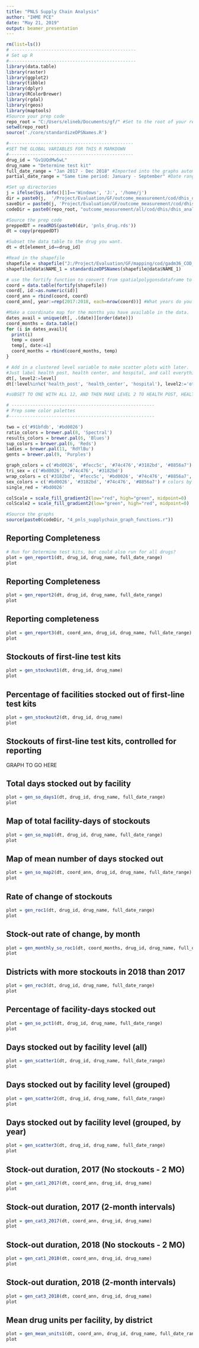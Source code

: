 ```yaml
---
title: "PNLS Supply Chain Analysis"
author: "IHME PCE"
date: "May 21, 2019"
output: beamer_presentation
---
```


```r
rm(list=ls())
# -----------------------------------------------
# Set up R
#------------------------------------------------
library(data.table)
library(raster)
library(ggplot2)
library(tibble)
library(dplyr)
library(RColorBrewer)
library(rgdal)
library(rgeos)
library(maptools)
#Source your prep code
repo_root = "C:/Users/elineb/Documents/gf/" #Set to the root of your repository 
setwd(repo_root)
source('./core/standardizeDPSNames.R')

#-----------------------------------------------
#SET THE GLOBAL VARIABLES FOR THIS R MARKDOWN 
#-----------------------------------------------
drug_id = "Gv1UQdMw5wL"
drug_name = "Determine test kit"
full_date_range = "Jan 2017 - Dec 2018" #Imported into the graphs automatically - update as you get more data. 
partial_date_range = "Same time period: January - September" #Date range of 'AnnualDT' below - to have comparable time periods. Update as you get more data. 

#Set up directories 
j = ifelse(Sys.info()[1]=='Windows', 'J:', '/home/j')
dir = paste0(j,  '/Project/Evaluation/GF/outcome_measurement/cod/dhis_data/prepped/') #Home directory
saveDir = paste0(j, 'Project/Evaluation/GF/outcome_measurement/cod/dhis_data/outputs/pnls/')
codeDir = paste0(repo_root, "outcome_measurement/all/cod/dhis/dhis_analysis/pnls_supplychain/")

#Source the prep code 
preppedDT = readRDS(paste0(dir, 'pnls_drug.rds'))
dt = copy(preppedDT)

#Subset the data table to the drug you want.
dt = dt[element_id==drug_id]

#Read in the shapefile
shapefile = shapefile("J:/Project/Evaluation/GF/mapping/cod/gadm36_COD_shp/gadm36_COD_1.shp")
shapefile@data$NAME_1 = standardizeDPSNames(shapefile@data$NAME_1)

# use the fortify function to convert from spatialpolygonsdataframe to data.frame
coord = data.table(fortify(shapefile)) 
coord[, id:=as.numeric(id)]
coord_ann = rbind(coord, coord)
coord_ann[, year:=rep(2017:2018, each=nrow(coord))] #What years do you have data for? 

#Make a coordinate map for the months you have available in the data. 
dates_avail = unique(dt[, .(date)][order(date)])
coord_months = data.table()
for (i in dates_avail){
  print(i)
  temp = coord
  temp[, date:=i]
  coord_months = rbind(coord_months, temp)
}

# Add in a clustered level variable to make scatter plots with later. 
#Just label health post, health center, and hospital, and call everything else 'other'. 
dt[, level2:=level]
dt[!level%in%c('health_post', 'health_center', 'hospital'), level2:='other']

#sUBSET TO ONE WITH ALL 12, AND THEN MAKE LEVEL 2 TO HEALTH POST, HEALTH CENTER, HOSPITAL, AND OTHER. 

# ------------------------------------------------------
# Prep some color palettes
#-------------------------------------------------------

two = c('#91bfdb', '#bd0026')
ratio_colors = brewer.pal(8, 'Spectral')
results_colors = brewer.pal(6, 'Blues')
sup_colors = brewer.pal(6, 'Reds')
ladies = brewer.pal(11, 'RdYlBu')
gents = brewer.pal(9, 'Purples')

graph_colors = c('#bd0026', '#fecc5c', '#74c476','#3182bd', '#8856a7')
tri_sex = c('#bd0026', '#74c476', '#3182bd')
wrap_colors = c('#3182bd', '#fecc5c', '#bd0026', '#74c476', '#8856a7', '#f768a1')
sex_colors = c('#bd0026', '#3182bd', '#74c476', '#8856a7') # colors by sex plus one for facilities
single_red = '#bd0026'

colScale = scale_fill_gradient2(low="red", high="green", midpoint=0)
colScale2 = scale_fill_gradient2(low="green", high="red", midpoint=0)

#Source the graphs 
source(paste0(codeDir, "4_pnls_supplychain_graph_functions.r"))
```

## Reporting Completeness

```r
# Run for Determine test kits, but could also run for all drugs? 
plot = gen_report1(dt, drug_id, drug_name, full_date_range)
plot
```

## Reporting Completeness
```r
plot = gen_report2(dt, drug_id, drug_name, full_date_range)
plot
```

## Reporting completeness

```r
plot = gen_report3(dt, coord_ann, drug_id, drug_name, full_date_range)
plot
```

## Stockouts of first-line test kits 
```r
plot = gen_stockout1(dt, drug_id, drug_name)
plot
```

## Percentage of facilities stocked out of first-line test kits

```r
plot = gen_stockout2(dt, drug_id, drug_name)
plot
```

## Stockouts of first-line test kits, controlled for reporting

GRAPH TO GO HERE 

## Total days stocked out by facility

```r
plot = gen_so_days1(dt, drug_id, drug_name, full_date_range)
plot
``` 

## Map of total facility-days of stockouts

```r
plot = gen_so_map1(dt, drug_id, drug_name, full_date_range)
plot
```

## Map of mean number of days stocked out

```r
plot = gen_so_map2(dt, coord_ann, drug_id, drug_name, full_date_range)
plot
```

## Rate of change of stockouts

```r
plot = gen_roc1(dt, drug_id, drug_name, full_date_range)
plot
```

## Stock-out rate of change, by month

```r
plot = gen_monthly_so_roc1(dt, coord_months, drug_id, drug_name, full_date_range)
plot
```

## Districts with more stockouts in 2018 than 2017

```r
plot = gen_roc3(dt, drug_id, drug_name, full_date_range)
plot
```

## Percentage of facility-days stocked out

```r
plot = gen_so_pct1(dt, drug_id, drug_name, full_date_range)
plot
```

## Days stocked out by facility level (all)

```r
plot = gen_scatter1(dt, drug_id, drug_name, full_date_range)
plot
``` 

## Days stocked out by facility level (grouped)

```r
plot = gen_scatter2(dt, drug_id, drug_name, full_date_range)
plot
```

## Days stocked out by facility level (grouped, by year)

```r
plot = gen_scatter3(dt, drug_id, drug_name, full_date_range)
plot
```

## Stock-out duration, 2017 (No stockouts - 2 MO)

```r
plot = gen_cat1_2017(dt, coord_ann, drug_id, drug_name)
plot
``` 

## Stock-out duration, 2017 (2-month intervals)

```r
plot = gen_cat3_2017(dt, coord_ann, drug_id, drug_name)
plot
```

## Stock-out duration, 2018 (No stockouts - 2 MO)

```r
plot = gen_cat1_2018(dt, coord_ann, drug_id, drug_name)
plot
```

## Stock-out duration, 2018 (2-month intervals)

```r
plot = gen_cat3_2018(dt, coord_ann, drug_id, drug_name)
plot
```

## Mean drug units per facility, by district

```r
plot = gen_mean_units1(dt, coord_ann, drug_id, drug_name, full_date_range)
plot
```


